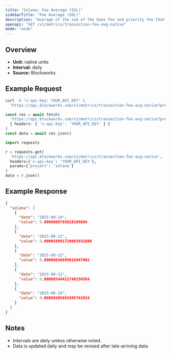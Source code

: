 ```yaml
---
title: "Solana: Fee Average (SOL)"
sidebarTitle: "Fee Average (SOL)"
description: "Average of the sum of the base fee and priority fee that day in native chain token"
openapi: "GET /v1/metrics/transaction-fee-avg-native"
mode: "wide"
---
```


## Overview

- **Unit:** native units
- **Interval:** daily
- **Source:** Blockworks

## Example Request

<CodeGroup>

```bash cURL
curl -H "x-api-key: YOUR_API_KEY" \
  "https://api.blockworks.com/v1/metrics/transaction-fee-avg-native?project=solana"
```

```typescript TypeScript
const res = await fetch(
  'https://api.blockworks.com/v1/metrics/transaction-fee-avg-native?project=solana',
  { headers: { 'x-api-key': 'YOUR_API_KEY' } }
)
const data = await res.json()
```

```python Python
import requests

r = requests.get(
  'https://api.blockworks.com/v1/metrics/transaction-fee-avg-native',
  headers={'x-api-key': 'YOUR_API_KEY'},
  params={'project': 'solana'}
)
data = r.json()
```

</CodeGroup>

## Example Response

```json
{
  "solana": [
    {
      "date": "2025-09-14",
      "value": 0.0000808793828109884
    },
    {
      "date": "2025-09-13",
      "value": 0.000054991720083931606
    },
    {
      "date": "2025-09-12",
      "value": 0.00006036899016967802
    },
    {
      "date": "2025-09-11",
      "value": 0.00006544422748256564
    },
    {
      "date": "2025-09-10",
      "value": 0.00008405682695763834
    }
  ]
}
```

## Notes
- Intervals are daily unless otherwise noted.
- Data is updated daily and may be revised after late-arriving data.